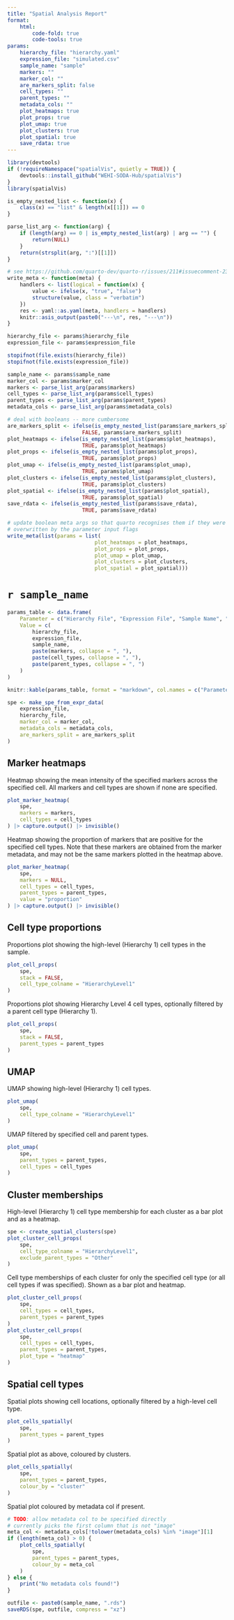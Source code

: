 ```yaml
---
title: "Spatial Analysis Report"
format:
    html:
        code-fold: true
        code-tools: true
params:
    hierarchy_file: "hierarchy.yaml"
    expression_file: "simulated.csv"
    sample_name: "sample"
    markers: ""
    marker_col: ""
    are_markers_split: false
    cell_types: ""
    parent_types: ""
    metadata_cols: ""
    plot_heatmaps: true
    plot_props: true
    plot_umap: true
    plot_clusters: true
    plot_spatial: true
    save_rdata: true
---
```


```r
library(devtools)
if (!requireNamespace("spatialVis", quietly = TRUE)) {
    devtools::install_github("WEHI-SODA-Hub/spatialVis")
}
library(spatialVis)
```

```r
is_empty_nested_list <- function(x) {
    class(x) == "list" & length(x[[1]]) == 0
}

parse_list_arg <- function(arg) {
    if (length(arg) == 0 | is_empty_nested_list(arg) | arg == "") {
        return(NULL)
    }
    return(strsplit(arg, ":")[[1]])
}

# see https://github.com/quarto-dev/quarto-r/issues/211#issuecomment-2340880323
write_meta <- function(meta) {
    handlers <- list(logical = function(x) {
        value <- ifelse(x, "true", "false")
        structure(value, class = "verbatim")
    })
    res <- yaml::as.yaml(meta, handlers = handlers)
    knitr::asis_output(paste0("---\n", res, "---\n"))
}

hierarchy_file <- params$hierarchy_file
expression_file <- params$expression_file

stopifnot(file.exists(hierarchy_file))
stopifnot(file.exists(expression_file))

sample_name <- params$sample_name
marker_col <- params$marker_col
markers <- parse_list_arg(params$markers)
cell_types <- parse_list_arg(params$cell_types)
parent_types <- parse_list_arg(params$parent_types)
metadata_cols <- parse_list_arg(params$metadata_cols)

# deal with booleans -- more cumbersome
are_markers_split <- ifelse(is_empty_nested_list(params$are_markers_split),
                        FALSE, params$are_markers_split)
plot_heatmaps <- ifelse(is_empty_nested_list(params$plot_heatmaps),
                        TRUE, params$plot_heatmaps)
plot_props <- ifelse(is_empty_nested_list(params$plot_props),
                        TRUE, params$plot_props)
plot_umap <- ifelse(is_empty_nested_list(params$plot_umap),
                        TRUE, params$plot_umap)
plot_clusters <- ifelse(is_empty_nested_list(params$plot_clusters),
                        TRUE, params$plot_clusters)
plot_spatial <- ifelse(is_empty_nested_list(params$plot_spatial),
                        TRUE, params$plot_spatial)
save_rdata <- ifelse(is_empty_nested_list(params$save_rdata),
                        TRUE, params$save_rdata)

# update boolean meta args so that quarto recognises them if they were
# overwritten by the parameter input flags
write_meta(list(params = list(
                            plot_heatmaps = plot_heatmaps,
                            plot_props = plot_props,
                            plot_umap = plot_umap,
                            plot_clusters = plot_clusters,
                            plot_spatial = plot_spatial)))
```

# `r sample_name`

```r
params_table <- data.frame(
    Parameter = c("Hierarchy File", "Expression File", "Sample Name", "Markers", "Cell Types", "Parent Types"),
    Value = c(
        hierarchy_file,
        expression_file,
        sample_name,
        paste(markers, collapse = ", "),
        paste(cell_types, collapse = ", "),
        paste(parent_types, collapse = ", ")
    )
)

knitr::kable(params_table, format = "markdown", col.names = c("Parameter", "Value"))
```

```r
spe <- make_spe_from_expr_data(
    expression_file,
    hierarchy_file,
    marker_col = marker_col,
    metadata_cols = metadata_cols,
    are_markers_split = are_markers_split
)
```

::: {.content-hidden unless-meta="params.plot_heatmaps"}

## Marker heatmaps

Heatmap showing the mean intensity of the specified markers across the specified
cell. All markers and cell types are shown if none are specified.

```r
plot_marker_heatmap(
    spe,
    markers = markers,
    cell_types = cell_types
) |> capture.output() |> invisible()
```

Heatmap showing the proportion of markers that are positive for the specified
cell types. Note that these markers are obtained from the marker metadata, and
may not be the same markers plotted in the heatmap above.

```r
plot_marker_heatmap(
    spe,
    markers = NULL,
    cell_types = cell_types,
    parent_types = parent_types,
    value = "proportion"
) |> capture.output() |> invisible()
```
:::

::: {.content-hidden unless-meta="params.plot_props"}

## Cell type proportions

Proportions plot showing the high-level (Hierarchy 1) cell types in the sample.

```r
plot_cell_props(
    spe,
    stack = FALSE,
    cell_type_colname = "HierarchyLevel1"
)
```

Proportions plot showing Hierarchy Level 4 cell types, optionally filtered by a
parent cell type (Hierarchy 1).

```r
plot_cell_props(
    spe,
    stack = FALSE,
    parent_types = parent_types
)
```
:::

::: {.content-hidden unless-meta="params.plot_umap"}

## UMAP

UMAP showing high-level (Hierarchy 1) cell types.

```r
plot_umap(
    spe,
    cell_type_colname = "HierarchyLevel1"
)
```

UMAP filtered by specified cell and parent types.

```r
plot_umap(
    spe,
    parent_types = parent_types,
    cell_types = cell_types
)
```
:::

::: {.content-hidden unless-meta="params.plot_clusters"}

## Cluster memberships

High-level (Hierarchy 1) cell type membership for each cluster as a bar plot and
as a heatmap.

```r
spe <- create_spatial_clusters(spe)
plot_cluster_cell_props(
    spe,
    cell_type_colname = "HierarchyLevel1",
    exclude_parent_types = "Other"
)
```

Cell type memberships of each cluster for only the specified cell type (or all
cell types if was specified). Shown as a bar plot and heatmap.

```r
plot_cluster_cell_props(
    spe,
    cell_types = cell_types,
    parent_types = parent_types
)
plot_cluster_cell_props(
    spe,
    cell_types = cell_types,
    parent_types = parent_types,
    plot_type = "heatmap"
)
```
:::

::: {.content-hidden unless-meta="params.plot_spatial"}

## Spatial cell types

Spatial plots showing cell locations, optionally filtered by a high-level cell
type.

```r
plot_cells_spatially(
    spe,
    parent_types = parent_types
)
```

Spatial plot as above, coloured by clusters.

```r
plot_cells_spatially(
    spe,
    parent_types = parent_types,
    colour_by = "cluster"
)
```

Spatial plot coloured by metadata col if present.

```r
# TODO: allow metadata col to be specified directly
# currently picks the first column that is not "image"
meta_col <- metadata_cols[!tolower(metadata_cols) %in% "image"][1]
if (length(meta_col) > 0) {
    plot_cells_spatially(
        spe,
        parent_types = parent_types,
        colour_by = meta_col
    )
} else {
    print("No metadata cols found!")
}
```
:::

```r
outfile <- paste0(sample_name, ".rds")
saveRDS(spe, outfile, compress = "xz")
```
